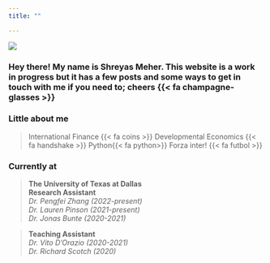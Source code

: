 ```yaml
---
title: ""

---
```


::: {#img-me .center}
![](headshot.jpg)
:::

::: center-text
### Hey there! My name is Shreyas Meher. This website is a work in progress but it has a few posts and some ways to get in touch with me if you need to; cheers {{< fa champagne-glasses >}}
:::



### Little about me

> International Finance {{< fa coins >}} Developmental Economics {{< fa handshake >}} Python{{< fa python>}} Forza inter! {{< fa futbol >}}





### Currently at

> **The University of Texas at Dallas** <br> **Research Assistant** <br> *Dr. Pengfei Zhang (2022-present) <br> Dr. Lauren Pinson (2021-present) <br> Dr. Jonas Bunte (2020-2021)*

> **Teaching Assistant** <br>
*Dr. Vito D'Orazio (2020-2021) <br> Dr. Richard Scotch (2020)*





